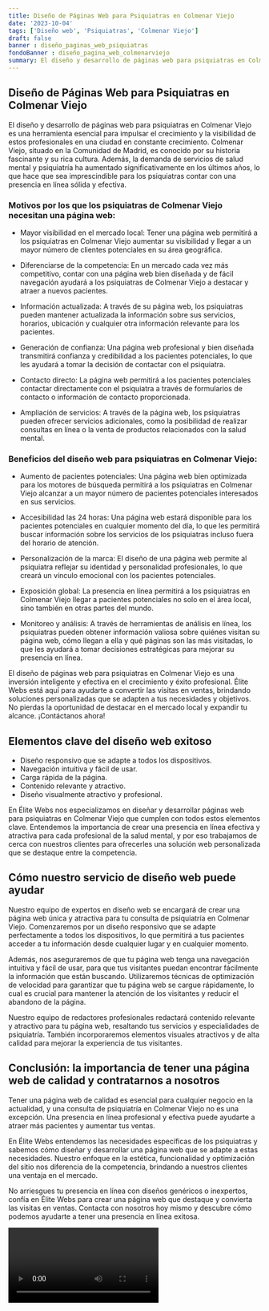 ```yaml
---
title: Diseño de Páginas Web para Psiquiatras en Colmenar Viejo
date: '2023-10-04'
tags: ['Diseño web', 'Psiquiatras', 'Colmenar Viejo']
draft: false
banner : diseño_paginas_web_psiquiatras
fondoBanner : diseño_pagina_web_colmenarviejo
summary: El diseño y desarrollo de páginas web para psiquiatras en Colmenar Viejo es una herramienta esencial para impulsar el crecimiento y la visibilidad de estos profesionales en una ciudad en constante crecimiento. Colmenar Viejo, situado en la Comunidad de Madrid, es conocido por su historia fascinante y su rica cultura. Además, la demanda de servicios de salud mental y psiquiatría ha aumentado significativamente en los últimos años, lo que hace que sea imprescindible para los psiquiatras contar con una presencia en línea sólida y efectiva.
---
```


## Diseño de Páginas Web para Psiquiatras en Colmenar Viejo

El diseño y desarrollo de páginas web para psiquiatras en Colmenar Viejo es una herramienta esencial para impulsar el crecimiento y la visibilidad de estos profesionales en una ciudad en constante crecimiento. Colmenar Viejo, situado en la Comunidad de Madrid, es conocido por su historia fascinante y su rica cultura. Además, la demanda de servicios de salud mental y psiquiatría ha aumentado significativamente en los últimos años, lo que hace que sea imprescindible para los psiquiatras contar con una presencia en línea sólida y efectiva.

### Motivos por los que los psiquiatras de Colmenar Viejo necesitan una página web:

- Mayor visibilidad en el mercado local: Tener una página web permitirá a los psiquiatras en Colmenar Viejo aumentar su visibilidad y llegar a un mayor número de clientes potenciales en su área geográfica.

- Diferenciarse de la competencia: En un mercado cada vez más competitivo, contar con una página web bien diseñada y de fácil navegación ayudará a los psiquiatras de Colmenar Viejo a destacar y atraer a nuevos pacientes.

- Información actualizada: A través de su página web, los psiquiatras pueden mantener actualizada la información sobre sus servicios, horarios, ubicación y cualquier otra información relevante para los pacientes.

- Generación de confianza: Una página web profesional y bien diseñada transmitirá confianza y credibilidad a los pacientes potenciales, lo que les ayudará a tomar la decisión de contactar con el psiquiatra.

- Contacto directo: La página web permitirá a los pacientes potenciales contactar directamente con el psiquiatra a través de formularios de contacto o información de contacto proporcionada.

- Ampliación de servicios: A través de la página web, los psiquiatras pueden ofrecer servicios adicionales, como la posibilidad de realizar consultas en línea o la venta de productos relacionados con la salud mental.

### Beneficios del diseño web para psiquiatras en Colmenar Viejo:

- Aumento de pacientes potenciales: Una página web bien optimizada para los motores de búsqueda permitirá a los psiquiatras en Colmenar Viejo alcanzar a un mayor número de pacientes potenciales interesados en sus servicios.

- Accesibilidad las 24 horas: Una página web estará disponible para los pacientes potenciales en cualquier momento del día, lo que les permitirá buscar información sobre los servicios de los psiquiatras incluso fuera del horario de atención.

- Personalización de la marca: El diseño de una página web permite al psiquiatra reflejar su identidad y personalidad profesionales, lo que creará un vínculo emocional con los pacientes potenciales.

- Exposición global: La presencia en línea permitirá a los psiquiatras en Colmenar Viejo llegar a pacientes potenciales no solo en el área local, sino también en otras partes del mundo.

- Monitoreo y análisis: A través de herramientas de análisis en línea, los psiquiatras pueden obtener información valiosa sobre quiénes visitan su página web, cómo llegan a ella y qué páginas son las más visitadas, lo que les ayudará a tomar decisiones estratégicas para mejorar su presencia en línea.

El diseño de páginas web para psiquiatras en Colmenar Viejo es una inversión inteligente y efectiva en el crecimiento y éxito profesional. Élite Webs está aquí para ayudarte a convertir las visitas en ventas, brindando soluciones personalizadas que se adapten a tus necesidades y objetivos. No pierdas la oportunidad de destacar en el mercado local y expandir tu alcance. ¡Contáctanos ahora!

<GifSeo />

<Cta />

## Elementos clave del diseño web exitoso

- Diseño responsivo que se adapte a todos los dispositivos.
- Navegación intuitiva y fácil de usar.
- Carga rápida de la página.
- Contenido relevante y atractivo.
- Diseño visualmente atractivo y profesional.

En Élite Webs nos especializamos en diseñar y desarrollar páginas web para psiquiatras en Colmenar Viejo que cumplen con todos estos elementos clave. Entendemos la importancia de crear una presencia en línea efectiva y atractiva para cada profesional de la salud mental, y por eso trabajamos de cerca con nuestros clientes para ofrecerles una solución web personalizada que se destaque entre la competencia.

## Cómo nuestro servicio de diseño web puede ayudar

Nuestro equipo de expertos en diseño web se encargará de crear una página web única y atractiva para tu consulta de psiquiatría en Colmenar Viejo. Comenzaremos por un diseño responsivo que se adapte perfectamente a todos los dispositivos, lo que permitirá a tus pacientes acceder a tu información desde cualquier lugar y en cualquier momento.

Además, nos aseguraremos de que tu página web tenga una navegación intuitiva y fácil de usar, para que tus visitantes puedan encontrar fácilmente la información que están buscando. Utilizaremos técnicas de optimización de velocidad para garantizar que tu página web se cargue rápidamente, lo cual es crucial para mantener la atención de los visitantes y reducir el abandono de la página.

Nuestro equipo de redactores profesionales redactará contenido relevante y atractivo para tu página web, resaltando tus servicios y especialidades de psiquiatría. También incorporaremos elementos visuales atractivos y de alta calidad para mejorar la experiencia de tus visitantes.

## Conclusión: la importancia de tener una página web de calidad y contratarnos a nosotros

Tener una página web de calidad es esencial para cualquier negocio en la actualidad, y una consulta de psiquiatría en Colmenar Viejo no es una excepción. Una presencia en línea profesional y efectiva puede ayudarte a atraer más pacientes y aumentar tus ventas.

En Élite Webs entendemos las necesidades específicas de los psiquiatras y sabemos cómo diseñar y desarrollar una página web que se adapte a estas necesidades. Nuestro enfoque en la estética, funcionalidad y optimización del sitio nos diferencia de la competencia, brindando a nuestros clientes una ventaja en el mercado.

No arriesgues tu presencia en línea con diseños genéricos o inexpertos, confía en Élite Webs para crear una página web que destaque y convierta las visitas en ventas. Contacta con nosotros hoy mismo y descubre cómo podemos ayudarte a tener una presencia en línea exitosa.

<Video />

<CtaBot job='Psiquiatras' city='Colmenar Viejo'/>

<Gmaps query='Colmenar Viejo+españa+maps' />
